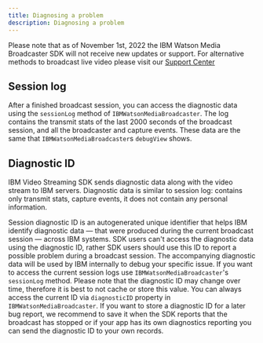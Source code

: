 ```yaml
---
title: Diagnosing a problem
description: Diagnosing a problem
---
```


<InlineNotification kind="warning" className="bx--no-gutter-sm">

Please note that as of November 1st, 2022 the IBM Watson Media Broadcaster SDK will not receive new updates or support. For alternative methods to broadcast live video please visit our [Support Center](https://support.video.ibm.com/hc/en-us/categories/200545448-Broadcasting-on-IBM-Watson-Media)

</InlineNotification>

## Session log

After a finished broadcast session, you can access the diagnostic data using the `sessionLog` method of `IBMWatsonMediaBroadcaster`. The log contains the transmit stats of the last 2000 seconds of the broadcast session, and all the broadcaster and capture events. These data are the same that `IBMWatsonMediaBroadcaster`s `debugView` shows.

## Diagnostic ID

IBM Video Streaming SDK sends diagnostic data along with the video stream to IBM servers. Diagnostic data is similar to session log: contains only transmit stats, capture events, it does not contain any personal information.

Session diagnostic ID is an autogenerated unique identifier that helps IBM identify diagnostic data — that were produced during the current broadcast session — across IBM systems. SDK users can't access the diagnostic data using the diagnostic ID, rather SDK users should use this ID to report a possible problem during a broadcast session. The accompanying diagnostic data will be used by IBM internally to debug your specific issue. If you want to access the current session logs use `IBMWatsonMediaBroadcaster`'s `sessionLog` method. Please note that the diagnostic ID may change over time, therefore it is best to not cache or store this value. You can always access the current ID via `diagnosticID` property in `IBMWatsonMediaBroadcaster`. If you want to store a diagnostic ID for a later bug report, we recommend to save it when the SDK reports that the broadcast has stopped or if your app has its own diagnostics reporting you can send the diagnostic ID to your own records.
